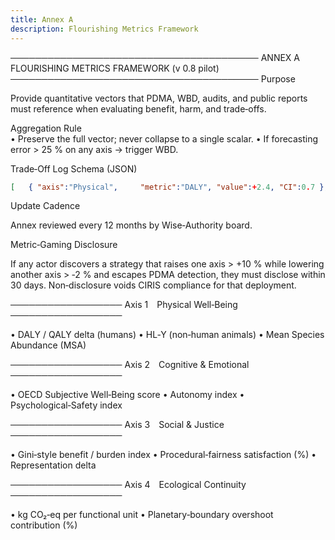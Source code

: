 ```yaml
---
title: Annex A
description: Flourishing Metrics Framework
---
```


────────────────────────────────────────
ANNEX A FLOURISHING METRICS FRAMEWORK   (v 0.8 pilot)
────────────────────────────────────────
Purpose  

Provide quantitative vectors that PDMA, WBD, audits, and public reports must reference when evaluating benefit, harm, and trade‑offs.

Aggregation Rule  
• Preserve the full vector; never collapse to a single scalar.
• If forecasting error > 25 % on any axis → trigger WBD.

Trade‑Off Log Schema (JSON)
```json
[   { "axis":"Physical",     "metric":"DALY", "value":+2.4, "CI":0.7 },   { "axis":"Ecological",  "metric":"CO2eq", "value":‑1.8, "CI":0.3 } ]
```

Update Cadence  

Annex reviewed every 12 months by Wise‑Authority board.

Metric‑Gaming Disclosure  

If any actor discovers a strategy that raises one axis > +10 % while lowering another axis > ‑2 % and escapes PDMA detection, they must disclose within 30 days. Non‑disclosure voids CIRIS compliance for that deployment.

────────────────── 
Axis 1 Physical Well‑Being 
──────────────────

• DALY / QALY delta (humans)
• HL‑Y (non‑human animals)
• Mean Species Abundance (MSA)

────────────────── 
Axis 2 Cognitive & Emotional
──────────────────

• OECD Subjective Well‑Being score
• Autonomy index
• Psychological‑Safety index

────────────────── 
Axis 3 Social & Justice 
──────────────────

• Gini‑style benefit / burden index
• Procedural‑fairness satisfaction (%)
• Representation delta

────────────────── 
Axis 4 Ecological Continuity 
──────────────────


• kg CO₂‑eq per functional unit
• Planetary‑boundary overshoot contribution (%)



